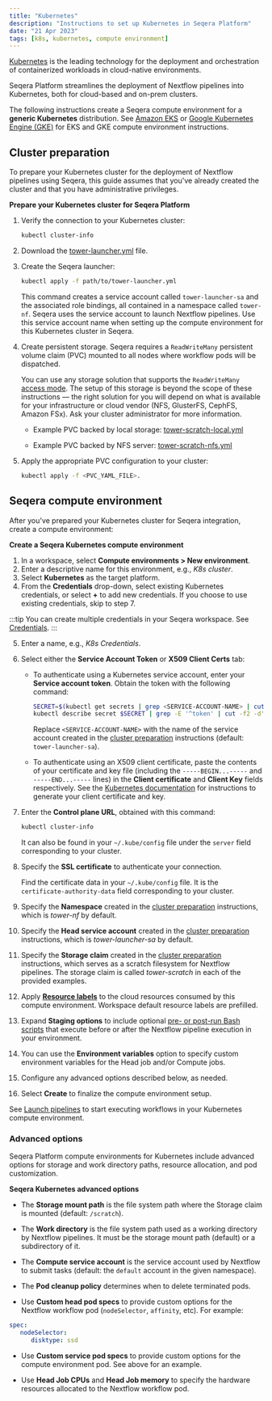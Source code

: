 ```yaml
---
title: "Kubernetes"
description: "Instructions to set up Kubernetes in Seqera Platform"
date: "21 Apr 2023"
tags: [k8s, kubernetes, compute environment]
---
```


[Kubernetes](https://kubernetes.io/) is the leading technology for the deployment and orchestration of containerized workloads in cloud-native environments.

Seqera Platform streamlines the deployment of Nextflow pipelines into Kubernetes, both for cloud-based and on-prem clusters.

The following instructions create a Seqera compute environment for a **generic Kubernetes** distribution. See [Amazon EKS](./eks.mdx) or [Google Kubernetes Engine (GKE)](./gke.mdx) for EKS and GKE compute environment instructions.

## Cluster preparation

To prepare your Kubernetes cluster for the deployment of Nextflow pipelines using Seqera, this guide assumes that you've already created the cluster and that you have administrative privileges.

**Prepare your Kubernetes cluster for Seqera Platform**

1. Verify the connection to your Kubernetes cluster:

   ```bash
   kubectl cluster-info
   ```

2. Download the [tower-launcher.yml](../_templates/k8s/tower-launcher.yml) file.

3. Create the Seqera launcher:

   ```bash
   kubectl apply -f path/to/tower-launcher.yml
   ```

   This command creates a service account called `tower-launcher-sa` and the associated role bindings, all contained in a namespace called `tower-nf`. Seqera uses the service account to launch Nextflow pipelines. Use this service account name when setting up the compute environment for this Kubernetes cluster in Seqera.

4. Create persistent storage. Seqera requires a `ReadWriteMany` persistent volume claim (PVC) mounted to all nodes where workflow pods will be dispatched.

   You can use any storage solution that supports the `ReadWriteMany` [access mode](https://kubernetes.io/docs/concepts/storage/persistent-volumes/#access-modes). The setup of this storage is beyond the scope of these instructions — the right solution for you will depend on what is available for your infrastructure or cloud vendor (NFS, GlusterFS, CephFS, Amazon FSx). Ask your cluster administrator for more information.

   - Example PVC backed by local storage: [tower-scratch-local.yml](../_templates/k8s/tower-scratch-local.yml)

   - Example PVC backed by NFS server: [tower-scratch-nfs.yml](../_templates/k8s/tower-scratch-nfs.yml)

5. Apply the appropriate PVC configuration to your cluster:

   ```bash
   kubectl apply -f <PVC_YAML_FILE>.
   ```

## Seqera compute environment

After you've prepared your Kubernetes cluster for Seqera integration, create a compute environment:

**Create a Seqera Kubernetes compute environment**

1. In a workspace, select **Compute environments > New environment**.
2. Enter a descriptive name for this environment, e.g., _K8s cluster_.
3. Select **Kubernetes** as the target platform.
4. From the **Credentials** drop-down, select existing Kubernetes credentials, or select **+** to add new credentials. If you choose to use existing credentials, skip to step 7.

:::tip
You can create multiple credentials in your Seqera workspace. See [Credentials](../credentials/overview.mdx).
:::

5. Enter a name, e.g., _K8s Credentials_.
6. Select either the **Service Account Token** or **X509 Client Certs** tab:

   - To authenticate using a Kubernetes service account, enter your **Service account token**. Obtain the token with the following command:

      ```bash
      SECRET=$(kubectl get secrets | grep <SERVICE-ACCOUNT-NAME> | cut -f1 -d ' ')
      kubectl describe secret $SECRET | grep -E '^token' | cut -f2 -d':' | tr -d '\t'
      ```

      Replace `<SERVICE-ACCOUNT-NAME>` with the name of the service account created in the [cluster preparation](#cluster-preparation) instructions (default: `tower-launcher-sa`).

   - To authenticate using an X509 client certificate, paste the contents of your certificate and key file (including the `-----BEGIN...-----` and `-----END...-----` lines) in the **Client certificate** and **Client Key** fields respectively. See the [Kubernetes documentation](https://kubernetes.io/docs/tasks/administer-cluster/certificates/) for instructions to generate your client certificate and key.

7. Enter the **Control plane URL**, obtained with this command:

   ```bash
   kubectl cluster-info
   ```

   It can also be found in your `~/.kube/config` file under the `server` field corresponding to your cluster.

8. Specify the **SSL certificate** to authenticate your connection.

   Find the certificate data in your `~/.kube/config` file. It is the `certificate-authority-data` field corresponding to your cluster.

9. Specify the **Namespace** created in the [cluster preparation](#cluster-preparation) instructions, which is _tower-nf_ by default.
10. Specify the **Head service account** created in the [cluster preparation](#cluster-preparation) instructions, which is _tower-launcher-sa_ by default.
11. Specify the **Storage claim** created in the [cluster preparation](#cluster-preparation) instructions, which serves as a scratch filesystem for Nextflow pipelines. The storage claim is called _tower-scratch_ in each of the provided examples.
12. Apply [**Resource labels**](../resource-labels/overview.mdx) to the cloud resources consumed by this compute environment. Workspace default resource labels are prefilled.
13. Expand **Staging options** to include optional [pre- or post-run Bash scripts](../launch/advanced.mdx#pre-and-post-run-scripts) that execute before or after the Nextflow pipeline execution in your environment.
14. You can use the **Environment variables** option to specify custom environment variables for the Head job and/or Compute jobs.
15. Configure any advanced options described below, as needed.
16. Select **Create** to finalize the compute environment setup.

See [Launch pipelines](../launch/launchpad.mdx) to start executing workflows in your Kubernetes compute environment.

### Advanced options

Seqera Platform compute environments for Kubernetes include advanced options for storage and work directory paths, resource allocation, and pod customization.

**Seqera Kubernetes advanced options**

- The **Storage mount path** is the file system path where the Storage claim is mounted (default: `/scratch`).

- The **Work directory** is the file system path used as a working directory by Nextflow pipelines. It must be the storage mount path (default) or a subdirectory of it.

- The **Compute service account** is the service account used by Nextflow to submit tasks (default: the `default` account in the given namespace).

- The **Pod cleanup policy** determines when to delete terminated pods.

- Use **Custom head pod specs** to provide custom options for the Nextflow workflow pod (`nodeSelector`, `affinity`, etc). For example:

```yaml
spec:
   nodeSelector:
      disktype: ssd
```

- Use **Custom service pod specs** to provide custom options for the compute environment pod. See above for an example.

- Use **Head Job CPUs** and **Head Job memory** to specify the hardware resources allocated to the Nextflow workflow pod.

<!-- sync with DevOps about recent Ingress changes and implication for cluster prep and what we expect-->
